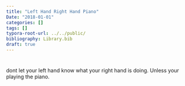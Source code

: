```yaml
---
title: "Left Hand Right Hand Piano"
Date: "2018-01-01"
categories: []
tags: []
typora-root-url: ../../public/
bibliography: Library.bib
draft: true
---
```




#

dont let your left hand know what your right hand is doing. Unless your playing the piano.